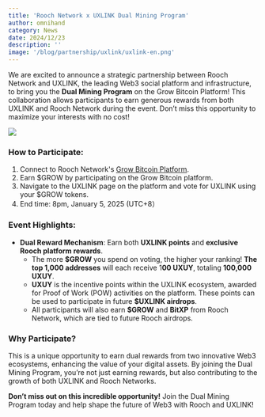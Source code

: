 ```yaml
---
title: 'Rooch Network x UXLINK Dual Mining Program'
author: omnihand
category: News
date: 2024/12/23
description: ''
image: '/blog/partnership/uxlink/uxlink-en.png'
---
```



<PostHeader />

We are excited to announce a strategic partnership between Rooch Network and UXLINK, the leading Web3 social platform and infrastructure, to bring you the **Dual Mining Program** on the Grow Bitcoin Platform! This collaboration allows participants to earn generous rewards from both UXLINK and Rooch Network during the event. Don’t miss this opportunity to maximize your interests with no cost!

![](/blog/partnership/uxlink/uxlink-en.png)

### How to Participate:

1. Connect to Rooch Network's [Grow Bitcoin Platform](https://grow.rooch.network/).
2. Earn $GROW by participating on the Grow Bitcoin platform.
3. Navigate to the UXLINK page on the platform and vote for UXLINK using your $GROW tokens.
4. End time:  8pm, January 5, 2025 (UTC+8）

### Event Highlights:

- **Dual Reward Mechanism**: Earn both **UXLINK points** and **exclusive Rooch platform rewards**.
    - The more **$GROW** you spend on voting, the higher your ranking! **The top 1,000 addresses** will each receive 1**00 UXUY**, totaling **100,000 UXUY**.
    - **UXUY** is the incentive points within the UXLINK ecosystem, awarded for Proof of Work (POW) activities on the platform. These points can be used to participate in future **$UXLINK airdrops**.
    - All participants will also earn **$GROW** and **BitXP** from Rooch Network, which are tied to future Rooch airdrops.

### Why Participate?

This is a unique opportunity to earn dual rewards from two innovative Web3 ecosystems, enhancing the value of your digital assets. By joining the Dual Mining Program, you’re not just earning rewards, but also contributing to the growth of both UXLINK and Rooch Networks.

**Don’t miss out on this incredible opportunity!** Join the Dual Mining Program today and help shape the future of Web3 with Rooch and UXLINK!
